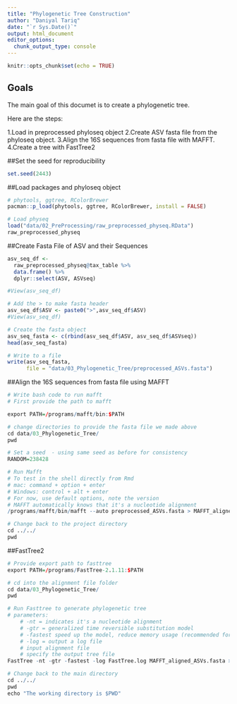 ```yaml
---
title: "Phylogenetic Tree Construction"
author: "Daniyal Tariq"
date: "`r Sys.Date()`"
output: html_document
editor_options: 
  chunk_output_type: console
---
```


```r
knitr::opts_chunk$set(echo = TRUE)
```

## Goals

The main goal of this documet is to create a phylogenetic tree.

Here are the steps:

1.Load in preprocessed phyloseq object
2.Create ASV fasta file from the phyloseq object.
3.Align the 16S sequences from fasta file with MAFFT.
4.Create a tree with FastTree2

##Set the seed for reproducibility

```r

set.seed(2443)

```

##Load packages and phyloseq object

```r
# phytools, ggtree, RColorBrewer
pacman::p_load(phytools, ggtree, RColorBrewer, install = FALSE)

# Load physeq 
load("data/02_PreProcessing/raw_preprocessed_physeq.RData")
raw_preprocessed_physeq
```


##Create Fasta File of ASV and their Sequences

```r

asv_seq_df <- 
  raw_preprocessed_physeq@tax_table %>%
  data.frame() %>%
  dplyr::select(ASV, ASVseq)

#View(asv_seq_df)

# Add the > to make fasta header 
asv_seq_df$ASV <- paste0(">",asv_seq_df$ASV)
#View(asv_seq_df)

# Create the fasta object 
asv_seq_fasta <- c(rbind(asv_seq_df$ASV, asv_seq_df$ASVseq))
head(asv_seq_fasta)

# Write to a file 
write(asv_seq_fasta, 
      file = "data/03_Phylogenetic_Tree/preprocessed_ASVs.fasta")
```


##Align the 16S sequences from fasta file using MAFFT

```r
# Write bash code to run mafft 
# First provide the path to mafft 

export PATH=/programs/mafft/bin:$PATH

# change directories to provide the fasta file we made above 
cd data/03_Phylogenetic_Tree/
pwd

# Set a seed  - using same seed as before for consistency 
RANDOM=238428

# Run Mafft 
# To test in the shell directly from Rmd 
# mac: command + option + enter 
# Windows: control + alt + enter 
# For now, use default options, note the version 
# MAFFT automatically knows that it's a nucleotide alignment 
/programs/mafft/bin/mafft --auto preprocessed_ASVs.fasta > MAFFT_aligned_ASVs.fasta

# Change back to the project directory 
cd ../../
pwd
```


##FastTree2
```r
# Provide export path to fasttree 
export PATH=/programs/FastTree-2.1.11:$PATH

# cd into the alignment file folder 
cd data/03_Phylogenetic_Tree/
pwd

# Run Fasttree to generate phylogenetic tree 
# parameters: 
    # -nt = indicates it's a nucleotide alignment
    # -gtr = generalized time reversible substitution model 
    # -fastest speed up the model, reduce memory usage (recommended for datasets that have >50,000)
    # -log = output a log file 
    # input alignment file 
    # specify the output tree file 
FastTree -nt -gtr -fastest -log FastTree.log MAFFT_aligned_ASVs.fasta > ASVs_unrooted.tree

# Change back to the main directory 
cd ../../
pwd 
echo "The working directory is $PWD"
```

